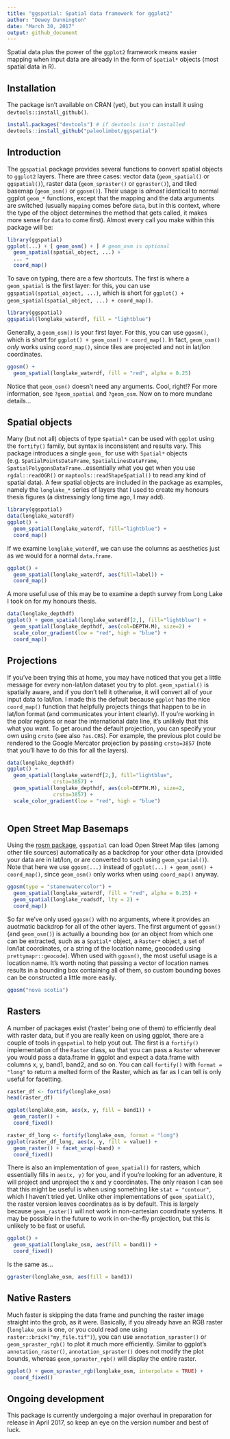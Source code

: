 ```yaml
---
title: "ggspatial: Spatial data framework for ggplot2"
author: "Dewey Dunnington"
date: "March 30, 2017"
output: github_document
---
```


Spatial data plus the power of the `ggplot2` framework means easier mapping when input data are already in the form of `Spatial*` objects (most spatial data in R).

## Installation

The package isn't available on CRAN (yet), but you can install it using `devtools::install_github()`.

```r
install.packages("devtools") # if devtools isn't installed
devtools::install_github("paleolimbot/ggspatial")
```

## Introduction

The `ggspatial` package provides several functions to convert spatial objects to `ggplot2` layers. There are three cases: vector data (`geom_spatial()` or `ggspatial()`), raster data (`geom_spraster()` or `ggraster()`), and tiled basemap (`geom_osm()` or `ggosm()`). Their usage is *almost* identical to normal ggplot `geom_*` functions, except that the mapping and the data arguments are switched (usually `mapping` comes before `data`, but in this context, where the type of the object determines the method that gets called, it makes more sense for `data` to come first). Almost every call you make within this package will be:

```r
library(ggspatial)
ggplot(...) + [ geom_osm() + ] # geom_osm is optional
  geom_spatial(spatial_object, ...) +
  ... +
  coord_map()
```

To save on typing, there are a few shortcuts. The first is where a `geom_spatial` is the first layer: for this, you can use `ggspatial(spatial_object, ...)`, which is short for `ggplot() + geom_spatial(spatial_object, ...) + coord_map()`.

```r
library(ggspatial)
ggspatial(longlake_waterdf, fill = "lightblue")
```

Generally, a `geom_osm()` is your first layer. For this, you can use `ggosm()`, which is short for `ggplot() + geom_osm() + coord_map()`. In fact, `geom_osm()` *only* works using `coord_map()`, since tiles are projected and not in lat/lon coordinates.

```r
ggosm() + 
  geom_spatial(longlake_waterdf, fill = "red", alpha = 0.25)
```

Notice that `geom_osm()` doesn't need any arguments. Cool, right!? For more information, see `?geom_spatial` and `?geom_osm`. Now on to more mundane details...

## Spatial objects

Many (but not all) objects of type `Spatial*` can be used with `ggplot` using the `fortify()` family, but syntax is inconsistent and results vary. This package introduces a single `geom_` for use with `Spatial*` objects (e.g. `SpatialPointsDataFrame`, `SpatialLinesDataFrame`, `SpatialPolygonsDataFrame`...essentially what you get when you use `rgdal::readOGR()` or `maptools::readShapeSpatial()` to read any kind of spatial data). A few spatial objects are included in the package as examples, namely the `longlake_*` series of layers that I used to create my honours thesis figures (a distressingly long time ago, I may add).

```r
library(ggspatial)
data(longlake_waterdf)
ggplot() + 
  geom_spatial(longlake_waterdf, fill="lightblue") + 
  coord_map()
```

If we examine `longlake_waterdf`, we can use the columns as aesthetics just as we would for a normal `data.frame`.

```r
ggplot() + 
  geom_spatial(longlake_waterdf, aes(fill=label)) + 
  coord_map()
```

A more useful use of this may be to examine a depth survey from Long Lake I took on for my honours thesis.

```r
data(longlake_depthdf)
ggplot() + geom_spatial(longlake_waterdf[2,], fill="lightblue") +
  geom_spatial(longlake_depthdf, aes(col=DEPTH.M), size=2) + 
  scale_color_gradient(low = "red", high = "blue") +
  coord_map()
```

## Projections

If you've been trying this at home, you may have noticed that you get a little message for every non-lat/lon dataset you try to plot. `geom_spatial()` is spatially aware, and if you don't tell it otherwise, it will convert all of your input data to lat/lon. I made this the default because `ggplot` has the nice `coord_map()` function that helpfully projects things that happen to be in lat/lon format (and communicates your intent clearly). If you're working in the polar regions or near the international date line, it's unlikely that this what you want. To get around the default projection, you can specify your own using `crsto` (see also `?as.CRS`). For example, the previous plot could be rendered to the Google Mercator projection by passing `crsto=3857` (note that you'll have to do this for all the layers).

```r
data(longlake_depthdf)
ggplot() + 
  geom_spatial(longlake_waterdf[2,], fill="lightblue", 
               crsto=3857) +
  geom_spatial(longlake_depthdf, aes(col=DEPTH.M), size=2,
               crsto=3857) +
  scale_color_gradient(low = "red", high = "blue")
  
```

## Open Street Map Basemaps

Using the [rosm package](https://github.com/paleolimbot/rosm), `ggspatial` can load Open Street Map tiles (among other tile sources) automatically as a backdrop for your other data (provided your data are in lat/lon, or are converted to such using `geom_spatial()`). Note that here we use `ggosm(...)` instead of `ggplot(...) + geom_osm() + coord_map()`, since `geom_osm()` only works when using `coord_map()` anyway.

```r
ggosm(type = "stamenwatercolor") + 
  geom_spatial(longlake_waterdf, fill = "red", alpha = 0.25) +
  geom_spatial(longlake_roadsdf, lty = 2) +
  coord_map()
```

So far we've only used `ggosm()` with no arguments, where it provides an auotmatic backdrop for all of the other layers. The first argument of `ggosm()` (and `geom_osm()`) is actually a bounding box (or an object from which one can be extracted, such as a `Spatial*` object, a `Raster*` object, a set of lon/lat coordinates, or a string of the location name, geocoded using `prettymapr::geocode`). When used with `ggosm()`, the most useful usage is a location name. It's worth noting that passing a vector of location names results in a bounding box containing all of them, so custom bounding boxes can be constructed a little more easily.

```r
ggosm("nova scotia")
```

## Rasters

A number of packages exist ('raster' being one of them) to efficiently deal with raster data, but if you are really keen on using ggplot, there are a couple of tools in `ggspatial` to help yout out. The first is a `fortify()` implementation of the `Raster` class, so that you can pass a `Raster` wherever you would pass a data.frame in ggplot and expect a data.frame with columns x, y, band1, band2, and so on. You can call `fortify()` with `format = "long"` to return a melted form of the Raster, which as far as I can tell is only useful for facetting.

```r
raster_df <- fortify(longlake_osm)
head(raster_df)
```

```r
ggplot(longlake_osm, aes(x, y, fill = band1)) + 
  geom_raster() + 
  coord_fixed()
```

```r
raster_df_long <- fortify(longlake_osm, format = "long")
ggplot(raster_df_long, aes(x, y, fill = value)) + 
  geom_raster() + facet_wrap(~band) +
  coord_fixed()
```

There is also an implementation of `geom_spatial()` for rasters, which essentially fills in `aes(x, y)` for you, and if you're looking for an adventure, it will project and unproject the x and y coordinates. The only reason I can see that this might be useful is when using something like `stat = "contour"`, which I haven't tried yet. Unlike other implementations of `geom_spatial()`, the raster version leaves coordinates as is by default. This is largely because `geom_raster()` will not work in non-cartesian coordinate systems. It may be possible in the future to work in on-the-fly projection, but this is unlikely to be fast or useful.

```r
ggplot() + 
  geom_spatial(longlake_osm, aes(fill = band1)) +
  coord_fixed()
```

Is the same as...

```r
ggraster(longlake_osm, aes(fill = band1))
```

## Native Rasters

Much faster is skipping the data frame and punching the raster image straight into the grob, as it were. Basically, if you already have an RGB raster (`longlake_osm` is one, or you could read one using `raster::brick("my_file.tif")`), you can use `annotation_spraster()` or `geom_spraster_rgb()` to plot it much more efficiently. Similar to ggplot's `annotation_raster()`, `annotation_spraster()` does not modify the plot bounds, whereas `geom_spraster_rgb()` will display the entire raster.

```r
ggplot() + geom_spraster_rgb(longlake_osm, interpolate = TRUE) +
  coord_fixed()
```

## Ongoing development

This package is currently undergoing a major overhaul in preparation for release in April 2017, so keep an eye on the version number and best of luck.
